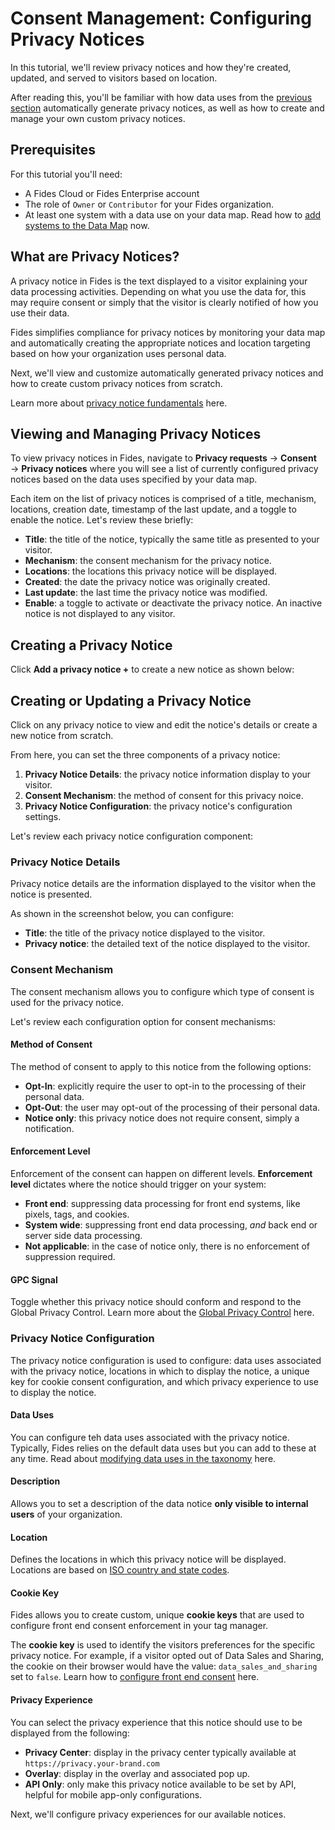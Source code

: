 
# Consent Management: Configuring Privacy Notices

<TutorialKey duration="10" product="Fides" topic="Consent Management"/>

In this tutorial, we'll review privacy notices and how they're created, updated, and served to visitors based on location.

After reading this, you'll be familiar with how data uses from the [previous section](/tutorials/consent-management-configuration/data-use-for-consent) automatically generate privacy notices, as well as how to create and manage your own custom privacy notices.

## Prerequisites

For this tutorial you'll need:

* A Fides Cloud or Fides Enterprise account
* The role of `Owner` or `Contributor` for your Fides organization.
* At least one system with a data use on your data map. Read how to [add systems to the Data Map](/tutorials/data-mapping-adding-systems-manually) now.



## What are Privacy Notices?

A privacy notice in Fides is the text displayed to a visitor explaining your data processing activities. Depending on what you use the data for, this may require consent or simply that the visitor is clearly notified of how you use their data.

Fides simplifies compliance for privacy notices by monitoring your data map and automatically creating the appropriate notices and location targeting based on how your organization uses personal data. 

Next, we'll view and customize automatically generated privacy notices and how to create custom privacy notices from scratch. 

Learn more about [privacy notice fundamentals](../consent-management-fundamentals/consent-management-privacy-notices) here.

## Viewing and Managing Privacy Notices
To view privacy notices in Fides, navigate to **Privacy requests** → **Consent** → **Privacy notices** where you will see a list of currently configured privacy notices based on the data uses specified by your data map.
<Screenshot img="/assets/img/tutorials/consent-management-privacy-notices.gif" description="View all Privacy Notices" />

Each item on the list of privacy notices is comprised of a title, mechanism, locations, creation date, timestamp of the last update, and a toggle to enable the notice. Let's review these briefly:


* **Title**: the title of the notice, typically the same title as presented to your visitor.
* **Mechanism**: the consent mechanism for the privacy notice.
* **Locations**: the locations this privacy notice will be displayed.
* **Created**: the date the privacy notice was originally created.
* **Last update**: the last time the privacy notice was modified.
* **Enable**: a toggle to activate or deactivate the privacy notice. An inactive notice is not displayed to any visitor.

## Creating a Privacy Notice
Click **Add a privacy notice +** to create a new notice as shown below:

<Screenshot img="/assets/img/tutorials/consent-management-new-notice.gif" description="Create a Privacy Notices" mw="450" />

## Creating or Updating a Privacy Notice
Click on any privacy notice to view and edit the notice's details or create a new notice from scratch.

From here, you can set the three components of a privacy notice:
1. **Privacy Notice Details**: the privacy notice information display to your visitor.
2. **Consent Mechanism**: the method of consent for this privacy noice.
3. **Privacy Notice Configuration**: the privacy notice's configuration settings.

Let's review each privacy notice configuration component:

### Privacy Notice Details
Privacy notice details are the information displayed to the visitor when the notice is presented.

As shown in the screenshot below, you can configure:
* **Title**: the title of the privacy notice displayed to the visitor.
* **Privacy notice**: the detailed text of the notice displayed to the visitor.

<Screenshot img="/assets/img/tutorials/consent-management-privacy-notice-details.gif" description="Privacy Notice Details" mw="500" />

### Consent Mechanism
The consent mechanism allows you to configure which type of consent is used for the privacy notice. 

Let's review each configuration option for consent mechanisms:

#### Method of Consent
The method of consent to apply to this notice from the following options:
* **Opt-In**: explicitly require the user to opt-in to the processing of their personal data.
* **Opt-Out**: the user may opt-out of the processing of their personal data.
* **Notice only**: this privacy notice does not require consent, simply a notification.

<Screenshot img="/assets/img/tutorials/consent-management-consent-mechanism-consent.gif" description="Privacy Notice Consent Mechanism" mw="500" />

#### Enforcement Level

Enforcement of the consent can happen on different levels. **Enforcement level** dictates where the notice should trigger on your system: 

* **Front end**: suppressing data processing for front end systems, like pixels, tags, and cookies.
* **System wide**: suppressing front end data processing, _and_ back end or server side data processing.
* **Not applicable**: in the case of notice only, there is no enforcement of suppression required.
<Screenshot img="/assets/img/tutorials/consent-management-consent-mechanism-enforcement.gif" description="Privacy Notice Consent Enforcement" mw="500" />

#### GPC Signal
Toggle whether this privacy notice should conform and respond to the Global Privacy Control. Learn more about the [Global Privacy Control](/regulations/gpc/overview) here.

<Screenshot img="/assets/img/tutorials/consent-management-consent-mechanism-gpc.gif" description="Privacy Notice GPC Configuration" mw="500" />

### Privacy Notice Configuration
The privacy notice configuration is used to configure: data uses associated with the privacy notice, locations in which to display the notice, a unique key for cookie consent configuration, and which privacy experience to use to display the notice.

#### Data Uses

You can configure teh data uses associated with the privacy notice. Typically, Fides relies on the default data uses but you can add to these at any time. Read about [modifying data uses in the taxonomy](#LINK) here.

<Screenshot img="/assets/img/tutorials/consent-management-config-data-use.gif" description="Privacy Notice Configure Data Uses" mw="500" />

#### Description
Allows you to set a description of the data notice **only visible to internal users** of your organization.

<Screenshot img="/assets/img/tutorials/consent-management-config-description.gif" description="Privacy Notice Configure Description" mw="500" />

#### Location
Defines the locations in which this privacy notice will be displayed. Locations are based on [ISO country and state codes](https://en.wikipedia.org/wiki/List_of_ISO_3166_country_codes).

<Screenshot img="/assets/img/tutorials/consent-management-config-location.gif" description="Privacy Notice Configure Locations" mw="500" />

#### Cookie Key
Fides allows you to create custom, unique **cookie keys** that are used to configure front end consent enforcement in your tag manager. 

The **cookie key** is used to identify the visitors preferences for the specific privacy notice. For example, if a visitor opted out of Data Sales and Sharing, the cookie on their browser would have the value: `data_sales_and_sharing` set to `false`. Learn how to [configure front end consent](#LINK) here.

<Screenshot img="/assets/img/tutorials/consent-management-config-cookie-key.gif" description="Privacy Notice Configure Cookie Key" mw="500" />

#### Privacy Experience

You can select the privacy experience that this notice should use to be displayed from the following:
* **Privacy Center**: display in the privacy center typically available at `https://privacy.your-brand.com`
* **Overlay**: display in the overlay and associated pop up.
* **API Only**: only make this privacy notice available to be set by API, helpful for mobile app-only configurations.

<Screenshot img="/assets/img/tutorials/consent-management-config-privacy-experience.gif" description="Privacy Notice Configure Privacy Experience" mw="500" />

Next, we'll configure privacy experiences for our available notices.